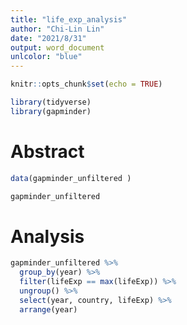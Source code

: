 ```yaml
---
title: "life_exp_analysis"
author: "Chi-Lin Lin"
date: "2021/8/31"
output: word_document
unlcolor: "blue"
---
```


```r
knitr::opts_chunk$set(echo = TRUE)
```
```r
library(tidyverse)
library(gapminder)
```

# Abstract

```r
data(gapminder_unfiltered )
```
```r
gapminder_unfiltered
```


# Analysis

```r
gapminder_unfiltered %>% 
  group_by(year) %>% 
  filter(lifeExp == max(lifeExp)) %>% 
  ungroup() %>% 
  select(year, country, lifeExp) %>% 
  arrange(year)
```










